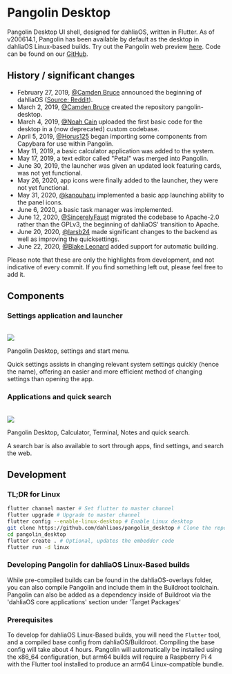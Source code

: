 # Pangolin Desktop

Pangolin Desktop UI shell, designed for dahliaOS, written in Flutter. As of v200614.1, Pangolin has been available by default as the desktop in dahliaOS Linux-based builds. Try out the Pangolin web preview [here](https://web.dahliaos.io). Code can be found on our [GitHub](https://github.com/dahliaos/pangolin_desktop).

## History / significant changes

- February 27, 2019, [@Camden Bruce](https://github.com/EnderNightLord-ChromeBook) announced the beginning of dahliaOS ([Source: Reddit](https://www.reddit.com/r/Fuchsia/comments/av6tja/fuchsia_fork_dahlia_os/)).
- March 2, 2019, [@Camden Bruce](https://github.com/EnderNightLord-ChromeBook) created the repository pangolin-desktop.
- March 4, 2019, [@Noah Cain](https://github.com/nmcain) uploaded the first basic code for the desktop in a (now deprecated) custom codebase.
- April 5, 2019, [@Horus125](https://github.com/Horus125) began importing some components from Capybara for use within Pangolin.
- May 11, 2019, a basic calculator application was added to the system.
- May 17, 2019, a text editor called "Petal" was merged into Pangolin.
- June 30, 2019, the launcher was given an updated look featuring cards, was not yet functional.
- May 26, 2020, app icons were finally added to the launcher, they were not yet functional.
- May 31, 2020, [@kanouharu](https://github.com/kanouharu) implemented a basic app launching ability to the panel icons.
- June 6, 2020, a basic task manager was implemented.
- June 12, 2020, [@SincerelyFaust](https://github.com/SincerelyFaust) migrated the codebase to Apache-2.0 rather than the GPLv3, the beginning of dahliaOS' transition to Apache.
- June 20, 2020, [@larsb24](https://github.com/larsb24) made significant changes to the backend as well as improving the quicksettings.
- June 22, 2020, [@Blake Leonard](https://github.com/bleonard252) added support for automatic building.

Please note that these are only the highlights from development, and not indicative of every commit. If you find something left out, please feel free to add it.

## Components

### Settings application and launcher

<br />
<img src="/docs/pangolin/settings.png" />

Pangolin Desktop, settings and start menu.

Quick settings assists in changing relevant system settings quickly (hence the name), offering an easier and more efficient method of changing settings than opening the app.

### Applications and quick search

<br />
<img src="/docs/pangolin/search.png" />

Pangolin Desktop, Calculator, Terminal, Notes and quick search.

A search bar is also available to sort through apps, find settings, and search the web.

## Development

### TL;DR for Linux

```sh
flutter channel master # Set flutter to master channel
flutter upgrade # Upgrade to master channel
flutter config --enable-linux-desktop # Enable Linux desktop
git clone https://github.com/dahliaos/pangolin_desktop # Clone the repo
cd pangolin_desktop
flutter create . # Optional, updates the embedder code
flutter run -d linux
```

### Developing Pangolin for dahliaOS Linux-Based builds

While pre-compiled builds can be found in the dahliaOS-overlays folder, you can also compile Pangolin and include them in the Buildroot toolchain. Pangolin can also be added as a dependency inside of Buildroot via the 'dahliaOS core applications' section under 'Target Packages'

### Prerequisites

To develop for dahliaOS Linux-Based builds, you will need the `Flutter` tool, and a compiled base config from dahliaOS/Buildroot.
Compiling the base config will take about 4 hours. Pangolin will automatically be installed using the x86_64 configuration, but arm64 builds will require a Raspberry Pi 4 with the Flutter tool installed to produce an arm64 Linux-compatible bundle.
